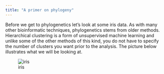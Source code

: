 ```yaml
---
title: "A primer on phylogeny"
---
```



Before we get to phylogenetics let’s look at some iris data.  As with many other bioinformatic techniques, phylogenetics stems from older methods.  Hierarchical clustering is a form of unsupervised machine learning and unlike some of the other methods of this kind, you do not have to specify the number of clusters you want prior to the analysis.  The picture below illustrates what we will be looking at.

![iris](media/iris-machinelearning.png)



